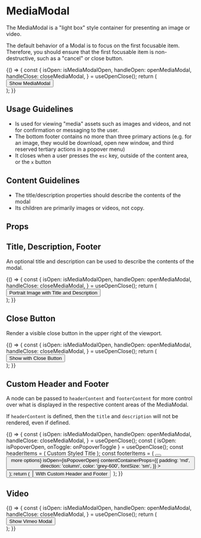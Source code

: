 
<Meta title="Components/MediaModal/Overview" component={MediaModal} />

# MediaModal

The MediaModal is a "light box" style container for presenting an image or video.

The default behavior of a Modal is to focus on the first focusable item.
Therefore, you should ensure that the first focusable item is non-destructive, such as a "cancel" or close button.

<Canvas withSource="open">
  <Story
    name="Basic Usage"
    parameters={{
      chromatic: { disableSnapshot: true },
      design: {
        type: 'figma',
        url: 'https://www.figma.com/file/k1kOsplTGXvSSMQQCzhCND/Palmetto-Design-System?node-id=1503%3A30057',
      },
    }}
  >
    {() => {
      const {
        isOpen: isMediaModalOpen,
        handleOpen: openMediaModal,
        handleClose: closeMediaModal,
      } = useOpenClose();
      return (
        <div>
          <Button variant="primary" tone="neutral" onClick={openMediaModal}>
            Show MediaModal
          </Button>
          <MediaModal
            ariaLabel="landscape photo"
            isOpen={isMediaModalOpen}
            onDismiss={closeMediaModal}
          >
            <img
              src="images/landscape-mediamodal.jpg"
              alt=""
              style={{
                objectFit: 'contain',
                maxHeight: '100vh',
              }}
            />
          </MediaModal>
        </div>
      );
    }}
  </Story>
</Canvas>

## Usage Guidelines

- Is used for viewing "media" assets such as images and videos, and not for confirmation or messaging to the user.
- The bottom footer contains no more than three primary actions (e.g. for an image, they would be download, open new window, and third reserved tertiary actions in a popover menu)
- It closes when a user presses the `esc` key, outside of the content area, or the `x` button

## Content Guidelines

- The title/description properties should describe the contents of the modal
- Its children are primarily images or videos, not copy.

## Props

<ArgsTable of={MediaModal} />

## Title, Description, Footer

An optional title and description can be used to describe the contents of the modal.

<Canvas withSource="open">
  <Story
    name="Portrait Image with Title and Description"
    parameters={{
      chromatic: { disableSnapshot: true },
      design: {
        type: 'figma',
        url: 'https://www.figma.com/file/k1kOsplTGXvSSMQQCzhCND/Palmetto-Design-System?node-id=1503%3A30057',
      },
    }}
  >
    {() => {
      const {
        isOpen: isMediaModalOpen,
        handleOpen: openMediaModal,
        handleClose: closeMediaModal,
      } = useOpenClose();
      return (
        <div>
          <Button variant="primary" tone="neutral" onClick={openMediaModal}>
            Portrait Image with Title and Description
          </Button>
          <MediaModal
            title="portrait-mediamodal.jpg"
            description="Site Survey - Roof"
            isOpen={isMediaModalOpen}
            onDismiss={closeMediaModal}
          >
            <img
              src="images/portrait-mediamodal.jpg"
              alt=""
              style={{
                objectFit: 'contain',
                height: 'calc(100vh - var(--size-height-2xl))',
                width: 'auto',
              }}
            />
          </MediaModal>
        </div>
      );
    }}
  </Story>
</Canvas>

## Close Button

Render a visible close button in the upper right of the viewport.

<Canvas withSource="open">
  <Story
    name="With Close Button"
    parameters={{
      chromatic: { disableSnapshot: true },
      design: {
        type: 'figma',
        url: 'https://www.figma.com/file/k1kOsplTGXvSSMQQCzhCND/Palmetto-Design-System?node-id=1503%3A30057',
      },
    }}
  >
    {() => {
      const {
        isOpen: isMediaModalOpen,
        handleOpen: openMediaModal,
        handleClose: closeMediaModal,
      } = useOpenClose();
      return (
        <div>
          <Button variant="primary" tone="neutral" onClick={openMediaModal}>
            Show with Close Button
          </Button>
          <MediaModal
            ariaLabel="landscape photo"
            isOpen={isMediaModalOpen}
            onDismiss={closeMediaModal}
            closeButton
          >
            <img
              src="images/landscape-mediamodal.jpg"
              alt=""
              style={{
                objectFit: 'contain',
                maxHeight: '100vh',
              }}
            />
          </MediaModal>
        </div>
      );
    }}
  </Story>
</Canvas>

## Custom Header and Footer

A node can be passed to `headerContent` and `footerContent` for more control over what is displayed in the respective content areas of the MediaModal.

If `headerContent` is defined, then the `title` and `description` will not be rendered, even if defined.

<Canvas withSource="open">
  <Story
    name="Custom Header Content"
    parameters={{
      chromatic: { disableSnapshot: true },
    }}
  >
    {() => {
      const {
        isOpen: isMediaModalOpen,
        handleOpen: openMediaModal,
        handleClose: closeMediaModal,
      } = useOpenClose();
      const { isOpen: isPopoverOpen, onToggle: onPopoverToggle } =
        useOpenClose();
      const headerItems = (
        <Box gap="2xs">
          <Box fontWeight="bold">Custom Styled Title</Box>
          <Box direction="row" gap="xs">
            <Badge variant="info" message="Invertor" />
            <Badge variant="info" message="Utility Meter" />
            <Badge variant="info" message="Site Survey" />
          </Box>
        </Box>
      );
      const footerItems = (
        <Box direction="row" childGap="lg">
          <Button
            variant="tertiary"
            tone="neutral"
            as="a"
            color="white"
            href="/images/landscape-mediamodal.jpg"
            iconPrefix="download"
            download
            size="sm"
          />
          <Button
            variant="tertiary"
            tone="neutral"
            as="a"
            href="/images/landscape-mediamodal.jpg"
            target="_blank"
            iconPrefix="launch-app"
            size="sm"
          />
          <Popover
            content={<>more options</>}
            isOpen={isPopoverOpen}
            contentContainerProps={{
              padding: 'md',
              direction: 'column',
              color: 'grey-600',
              fontSize: 'sm',
            }}
          >
            <Button
              variant="tertiary"
              tone="neutral"
              iconPrefix="dots"
              onClick={onPopoverToggle}
              size="sm"
            />
          </Popover>
        </Box>
      );
      return (
        <div>
          <Button variant="primary" tone="neutral" onClick={openMediaModal}>
            With Custom Header and Footer
          </Button>
          <MediaModal
            isOpen={isMediaModalOpen}
            onDismiss={closeMediaModal}
            headerContent={headerItems}
            footerContent={footerItems}
            ariaLabel="custom header and footer"
          >
            <img
              src="images/portrait-mediamodal.jpg"
              alt=""
              style={{
                objectFit: 'contain',
                height: 'calc(100vh - var(--size-height-2xl))',
                width: 'auto',
              }}
            />
          </MediaModal>
        </div>
      );
    }}
  </Story>
</Canvas>

## Video

<Canvas withSource="open">
  <Story
    name="Vimeo Video"
    parameters={{
      chromatic: { disableSnapshot: true },
    }}
  >
    {() => {
      const {
        isOpen: isMediaModalOpen,
        handleOpen: openMediaModal,
        handleClose: closeMediaModal,
      } = useOpenClose();
      return (
        <div>
          <Button variant="primary" tone="neutral" onClick={openMediaModal}>
            Show Vimeo Modal
          </Button>
          <MediaModal
            ariaLabel="vimeo video"
            isOpen={isMediaModalOpen}
            onDismiss={closeMediaModal}
          >
            <Box
              display="block"
              width="90vw"
              maxWidth="5xl"
              data-chromatic="ignore"
            >
              <Vimeo vimeoId="595469877" />
            </Box>
          </MediaModal>
        </div>
      );
    }}
  </Story>
</Canvas>
